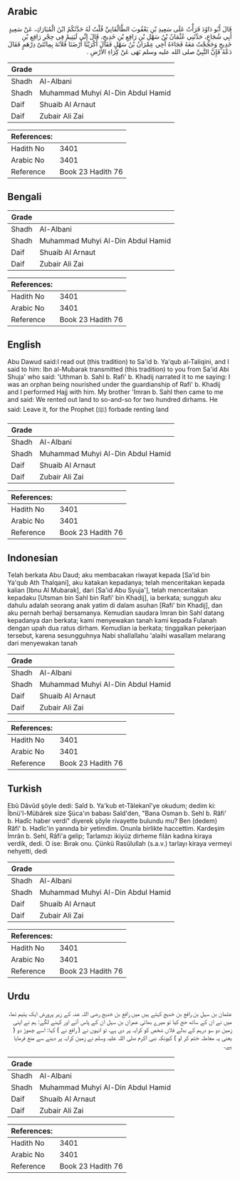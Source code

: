 ## Arabic


<div dir="rtl" lang="ar" style={{fontSize:'larger',backgroundColor:'#f8f9fa',padding:20}}>
قَالَ أَبُو دَاوُدَ قَرَأْتُ عَلَى سَعِيدِ بْنِ يَعْقُوبَ الطَّالْقَانِيِّ قُلْتُ لَهُ حَدَّثَكُمُ ابْنُ الْمُبَارَكِ، عَنْ سَعِيدٍ أَبِي شُجَاعٍ، حَدَّثَنِي عُثْمَانُ بْنُ سَهْلِ بْنِ رَافِعِ بْنِ خَدِيجٍ، قَالَ إِنِّي لَيَتِيمٌ فِي حِجْرِ رَافِعِ بْنِ خَدِيجٍ وَحَجَجْتُ مَعَهُ فَجَاءَهُ أَخِي عِمْرَانُ بْنُ سَهْلٍ فَقَالَ أَكْرَيْنَا أَرْضَنَا فُلاَنَةَ بِمِائَتَىْ دِرْهَمٍ فَقَالَ دَعْهُ فَإِنَّ النَّبِيَّ صلى الله عليه وسلم نَهَى عَنْ كِرَاءِ الأَرْضِ ‏.‏
</div>
<div style={{backgroundColor:'#f8f9fa',padding:20, marginBottom: 10}}><table> <thead> <tr> <th>Grade</th> <th></th> </tr> </thead> <tbody> <tr><td>Shadh</td><td>Al-Albani</td></tr><tr><td>Shadh</td><td>Muhammad Muhyi Al-Din Abdul Hamid</td></tr><tr><td>Daif</td><td>Shuaib Al Arnaut</td></tr><tr><td>Daif</td><td>Zubair Ali Zai</td></tr></tbody></table><table> <thead> <tr> <th>References:</th> <th></th> </tr> </thead> <tbody><tr><td>Hadith No</td><td>3401</td></tr><tr><td>Arabic No</td><td>3401</td></tr><tr><td>Reference</td><td>Book 23 Hadith 76</td></tr></tbody></table></div>

## Bengali


<div dir="ltr" lang="bn" style={{fontSize:'larger',backgroundColor:'#f8f9fa',padding:20}}>

</div>
<div style={{backgroundColor:'#f8f9fa',padding:20, marginBottom: 10}}><table> <thead> <tr> <th>Grade</th> <th></th> </tr> </thead> <tbody> <tr><td>Shadh</td><td>Al-Albani</td></tr><tr><td>Shadh</td><td>Muhammad Muhyi Al-Din Abdul Hamid</td></tr><tr><td>Daif</td><td>Shuaib Al Arnaut</td></tr><tr><td>Daif</td><td>Zubair Ali Zai</td></tr></tbody></table><table> <thead> <tr> <th>References:</th> <th></th> </tr> </thead> <tbody><tr><td>Hadith No</td><td>3401</td></tr><tr><td>Arabic No</td><td>3401</td></tr><tr><td>Reference</td><td>Book 23 Hadith 76</td></tr></tbody></table></div>

## English


<div dir="ltr" lang="en" style={{fontSize:'larger',backgroundColor:'#f8f9fa',padding:20}}>
Abu Dawud said:I read out (this tradition) to Sa'id b. Ya'qub al-Taliqini, and I said to him: Ibn al-Mubarak transmitted (this tradition) to you from Sa'id Abi Shuja' who said: 'Uthman b. Sahl b. Rafi' b. Khadij narrated it to me saying: I was an orphan being nourished under the guardianship of Rafi' b. Khadij and I performed Hajj with him. My brother 'Imran b. Sahl then came to me and said: We rented out land to so-and-so for two hundred dirhams. He said: Leave it, for the Prophet (ﷺ) forbade renting land
</div>
<div style={{backgroundColor:'#f8f9fa',padding:20, marginBottom: 10}}><table> <thead> <tr> <th>Grade</th> <th></th> </tr> </thead> <tbody> <tr><td>Shadh</td><td>Al-Albani</td></tr><tr><td>Shadh</td><td>Muhammad Muhyi Al-Din Abdul Hamid</td></tr><tr><td>Daif</td><td>Shuaib Al Arnaut</td></tr><tr><td>Daif</td><td>Zubair Ali Zai</td></tr></tbody></table><table> <thead> <tr> <th>References:</th> <th></th> </tr> </thead> <tbody><tr><td>Hadith No</td><td>3401</td></tr><tr><td>Arabic No</td><td>3401</td></tr><tr><td>Reference</td><td>Book 23 Hadith 76</td></tr></tbody></table></div>

## Indonesian


<div dir="ltr" lang="id" style={{fontSize:'larger',backgroundColor:'#f8f9fa',padding:20}}>
Telah berkata Abu Daud; aku membacakan riwayat kepada [Sa'id bin Ya'qub Ath Thalqani], aku katakan kepadanya; telah menceritakan kepada kalian [Ibnu Al Mubarak], dari [Sa'id Abu Syuja'], telah menceritakan kepadaku [Utsman bin Sahl bin Rafi' bin Khadij], ia berkata; sungguh aku dahulu adalah seorang anak yatim di dalam asuhan [Rafi' bin Khadij], dan aku pernah berhaji bersamanya. Kemudian saudara Imran bin Sahl datang kepadanya dan berkata; kami menyewakan tanah kami kepada Fulanah dengan upah dua ratus dirham. Kemudian ia berkata; tinggalkan pekerjaan tersebut, karena sesungguhnya Nabi shallallahu 'alaihi wasallam melarang dari menyewakan tanah
</div>
<div style={{backgroundColor:'#f8f9fa',padding:20, marginBottom: 10}}><table> <thead> <tr> <th>Grade</th> <th></th> </tr> </thead> <tbody> <tr><td>Shadh</td><td>Al-Albani</td></tr><tr><td>Shadh</td><td>Muhammad Muhyi Al-Din Abdul Hamid</td></tr><tr><td>Daif</td><td>Shuaib Al Arnaut</td></tr><tr><td>Daif</td><td>Zubair Ali Zai</td></tr></tbody></table><table> <thead> <tr> <th>References:</th> <th></th> </tr> </thead> <tbody><tr><td>Hadith No</td><td>3401</td></tr><tr><td>Arabic No</td><td>3401</td></tr><tr><td>Reference</td><td>Book 23 Hadith 76</td></tr></tbody></table></div>

## Turkish


<div dir="ltr" lang="tr" style={{fontSize:'larger',backgroundColor:'#f8f9fa',padding:20}}>
Ebû Dâvûd şöyle dedi: Saîd b. Ya'kub et-Tâlekanî'ye okudum; dedim ki: Îbnü'l-Mübârek size Şüca'ın babası Saîd'den, "Bana Osman b. Sehl b. Râfi' b. Hadîc haber verdi" diyerek şöyle rivayette bulundu mu? Ben (dedem) Râfi' b. Hadîc'in yanında bir yetimdim. Onunla birlikte haccettim. Kardeşim İmrân b. Sehl, Râfi'a gelip; Tarlamızı ikiyüz dirheme filân kadına kiraya verdik, dedi. O ise: Bırak onu. Çünkü Rasûlullah (s.a.v.) tarlayı kiraya vermeyi nehyetti, dedi
</div>
<div style={{backgroundColor:'#f8f9fa',padding:20, marginBottom: 10}}><table> <thead> <tr> <th>Grade</th> <th></th> </tr> </thead> <tbody> <tr><td>Shadh</td><td>Al-Albani</td></tr><tr><td>Shadh</td><td>Muhammad Muhyi Al-Din Abdul Hamid</td></tr><tr><td>Daif</td><td>Shuaib Al Arnaut</td></tr><tr><td>Daif</td><td>Zubair Ali Zai</td></tr></tbody></table><table> <thead> <tr> <th>References:</th> <th></th> </tr> </thead> <tbody><tr><td>Hadith No</td><td>3401</td></tr><tr><td>Arabic No</td><td>3401</td></tr><tr><td>Reference</td><td>Book 23 Hadith 76</td></tr></tbody></table></div>

## Urdu


<div dir="rtl" lang="ur" style={{fontSize:'larger',backgroundColor:'#f8f9fa',padding:20}}>
عثمان بن سہل بن رافع بن خدیج کہتے ہیں میں رافع بن خدیج رضی اللہ عنہ کے زیر پرورش ایک یتیم تھا، میں نے ان کے ساتھ حج کیا تو میرے بھائی عمران بن سہل ان کے پاس آئے اور کہنے لگے: ہم نے اپنی زمین دو سو درہم کے بدلے فلاں شخص کو کرایہ پر دی ہے، تو انہوں نے ( رافع نے ) کہا: اسے چھوڑ دو ( یعنی یہ معاملہ ختم کر لو ) کیونکہ نبی اکرم صلی اللہ علیہ وسلم نے زمین کرایہ پر دینے سے منع فرمایا ہے۔
</div>
<div style={{backgroundColor:'#f8f9fa',padding:20, marginBottom: 10}}><table> <thead> <tr> <th>Grade</th> <th></th> </tr> </thead> <tbody> <tr><td>Shadh</td><td>Al-Albani</td></tr><tr><td>Shadh</td><td>Muhammad Muhyi Al-Din Abdul Hamid</td></tr><tr><td>Daif</td><td>Shuaib Al Arnaut</td></tr><tr><td>Daif</td><td>Zubair Ali Zai</td></tr></tbody></table><table> <thead> <tr> <th>References:</th> <th></th> </tr> </thead> <tbody><tr><td>Hadith No</td><td>3401</td></tr><tr><td>Arabic No</td><td>3401</td></tr><tr><td>Reference</td><td>Book 23 Hadith 76</td></tr></tbody></table></div>